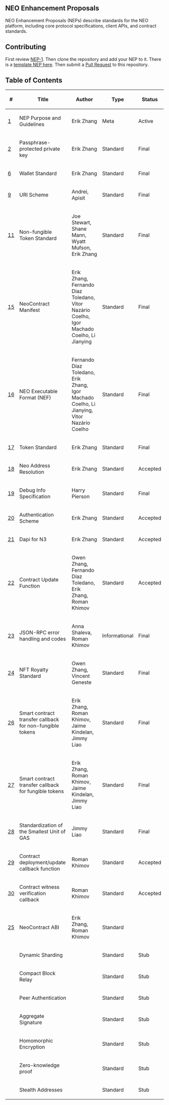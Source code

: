 ==NEO Enhancement Proposals==

NEO Enhancement Proposals (NEPs) describe standards for the NEO platform, including core protocol specifications, client APIs, and contract standards.

==Contributing==

First review [[nep-1.mediawiki|NEP-1]]. Then clone the repository and add your NEP to it. There is a [[nep-X.mediawiki|template NEP here]]. Then submit a [https://github.com/neo-project/proposals/pulls Pull Request] to this repository.

==Table of Contents==

{| class="wikitable sortable" style="width: auto; text-align: center; font-size: smaller; table-layout: fixed;"
!<nowiki>#</nowiki>
!Title
!Author
!Type
!Status
|-
| [[nep-1.mediawiki|1]]
| NEP Purpose and Guidelines
| Erik Zhang
| Meta
| Active
|-
| [[nep-2.mediawiki|2]]
| Passphrase-protected private key
| Erik Zhang
| Standard
| Final
|-
| [[nep-6.mediawiki|6]]
| Wallet Standard
| Erik Zhang
| Standard
| Final
|-
| [[nep-9.mediawiki|9]]
| URI Scheme
| Andrei, Apisit
| Standard
| Final
|-
| [[nep-11.mediawiki|11]]
| Non-fungible Token Standard
| Joe Stewart, Shane Mann, Wyatt Mufson, Erik Zhang
| Standard
| Final
|-
| [[nep-15.mediawiki|15]]
| NeoContract Manifest
| Erik Zhang, Fernando Díaz Toledano, Vitor Nazário Coelho, Igor Machado Coelho, Li Jianying
| Standard
| Final
|-
| [[nep-16.mediawiki|16]]
| NEO Executable Format (NEF)
| Fernando Díaz Toledano, Erik Zhang, Igor Machado Coelho, Li Jianying, Vitor Nazário Coelho
| Standard
| Final
|-
| [[nep-17.mediawiki|17]]
| Token Standard
| Erik Zhang
| Standard
| Final
|-
| [[nep-18.mediawiki|18]]
| Neo Address Resolution
| Erik Zhang
| Standard
| Accepted
|-
| [[nep-19.mediawiki|19]]
| Debug Info Specification
| Harry Pierson
| Standard
| Final
|-
| [https://github.com/neo-project/proposals/pull/134 20]
| Authentication Scheme
| Erik Zhang
| Standard
| Accepted
|-
| [https://github.com/neo-project/proposals/pull/145 21]
| Dapi for N3
| Erik Zhang
| Standard
| Accepted
|-
| [[nep-22.mediawiki|22]]
| Contract Update Function
| Owen Zhang, Fernando Díaz Toledano, Erik Zhang, Roman Khimov
| Standard
| Accepted
|-
| [[nep-23.mediawiki|23]]
| JSON-RPC error handling and codes
| Anna Shaleva, Roman Khimov
| Informational
| Final
|-
| [[nep-24.mediawiki|24]]
| NFT Royalty Standard
| Owen Zhang, Vincent Geneste
| Standard
| Final
|-
| [[nep-26.mediawiki|26]]
| Smart contract transfer callback for non-fungible tokens
| Erik Zhang, Roman Khimov, Jaime Kindelan, Jimmy Liao
| Standard
| Final
|-
| [[nep-27.mediawiki|27]]
| Smart contract transfer callback for fungible tokens
| Erik Zhang, Roman Khimov, Jaime Kindelan, Jimmy Liao
| Standard
| Final
|-
| [[nep-28.mediawiki|28]]
| Standardization of the Smallest Unit of GAS
| Jimmy Liao
| Standard
| Final
|-
| [[nep-29.mediawiki|29]]
| Contract deployment/update callback function
| Roman Khimov
| Standard
| Accepted
|-
| [[nep-30.mediawiki|30]]
| Contract witness verification callback
| Roman Khimov
| Standard
| Accepted
|-
| [[nep-25.mediawiki|25]]
| NeoContract ABI
| Erik Zhang, Roman Khimov
| Standard
|-
| 
| Dynamic Sharding
| 
| Standard
| Stub
|-
| 
| Compact Block Relay
| 
| Standard
| Stub
|-
| 
| Peer Authentication
| 
| Standard
| Stub
|-
| 
| Aggregate Signature
| 
| Standard
| Stub
|-
| 
| Homomorphic Encryption
| 
| Standard
| Stub
|-
| 
| Zero-knowledge proof
| 
| Standard
| Stub
|-
| 
| Stealth Addresses
| 
| Standard
| Stub
|}
